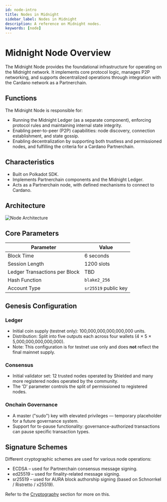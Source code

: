 ```yaml
---
id: node-intro
title: Nodes in Midnight
sidebar_label: Nodes in Midnight
description: A reference on Midnight nodes.
keywords: [node]
---
```


# Midnight Node Overview

The Midnight Node provides the foundational infrastructure for operating on the Midnight network. It implements core protocol logic, manages P2P networking, and supports decentralized operations through integration with the Cardano network as a Partnerchain.

## Functions

The Midnight Node is responsible for:

* Running the Midnight Ledger (as a separate component), enforcing protocol rules and maintaining internal state integrity.
* Enabling peer-to-peer (P2P) capabilities: node discovery, connection establishment, and state gossip.
* Enabling decentralization by supporting both trustless and permissioned nodes, and fulfilling the criteria for a Cardano Partnerchain.

## Characteristics

* Built on Polkadot SDK.
* Implements Partnerchain components and the Midnight Ledger.
* Acts as a Partnerchain node, with defined mechanisms to connect to Cardano.

## Architecture

![Node Architecture](/img/node-architecture.png)

## Core Parameters

| Parameter                       | Value                        |
|--------------------------------|------------------------------|
| Block Time                     | 6 seconds                    |
| Session Length                 | 1200 slots                   |
| Ledger Transactions per Block  | TBD  |
| Hash Function                  | `blake2_256`                 |
| Account Type                   | `sr25519` public key         |

## Genesis Configuration

### Ledger

* Initial coin supply (testnet only): 100,000,000,000,000,000 units.
* Distribution: Split into five outputs each across four wallets (4 × 5 × 5,000,000,000,000,000).
* Note: This configuration is for testnet use only and does **not** reflect the final mainnet supply.


### Consensus

* Initial validator set: 12 trusted nodes operated by Shielded and many more registered nodes operated by the community.
* The 'D' parameter controls the split of permissioned to registered nodes.

### Onchain Governance

* A master ("sudo") key with elevated privileges — temporary placeholder for a future governance system.
* Support for tx-pause functionality: governance-authorized transactions can pause specific transaction types.

## Signature Schemes

Different cryptographic schemes are used for various node operations:

* ECDSA – used for Partnerchain consensus message signing.
* ed25519 – used for finality-related message signing.
* sr25519 – used for AURA block authorship signing (based on Schnorrkel / Ristretto / x25519).

Refer to the [Cryptography](./cryptography) section for more on this.